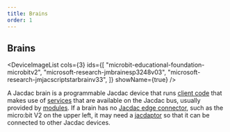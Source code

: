 ```yaml
---
title: Brains
order: 1
---
```


## Brains

<DeviceImageList
    cols={3}
    ids={[
        "microbit-educational-foundation-microbitv2",
        "microsoft-research-jmbrainesp3248v03",
        "microsoft-research-jmjacscriptstarbrainv33",
    ]}
    showName={true}
/>

A Jacdac brain is a programmable Jacdac device that runs [client code](/clients)
that makes use of [services](/services) that are available on the Jacdac bus,
usually provided by [modules](/start/modules). If a
brain has no [Jacdac edge connector](/start/edgeconnector), such as the micro:bit V2
on the upper left, it may need a [jacdaptor](/start/jacdaptor)
so that it can be connected to other Jacdac devices.
